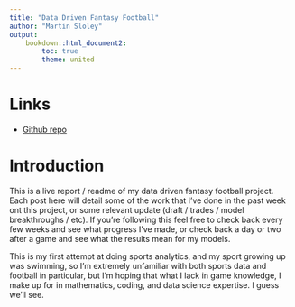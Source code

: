 ```yaml
---
title: "Data Driven Fantasy Football"
author: "Martin Sloley"
output:
    bookdown::html_document2:
        toc: true
        theme: united
---
```

# Links
- [Github repo](https://github.com/martin-nd/ff_2024)

# Introduction

This is a live report / readme of my data driven fantasy football project. Each post here will detail some of the work that I've done in the past week ont this project, or some relevant update (draft / trades / model breakthroughs / etc). If you're following this feel free to check back every few weeks and see what progress I've made, or check back a day or two after a game and see what the results mean for my models.

This is my first attempt at doing sports analytics, and my sport growing up was swimming, so I'm extremely unfamiliar with both sports data and football in particular, but I'm hoping that what I lack in game knowledge, I make up for in mathematics, coding, and data science expertise. I guess we'll see.